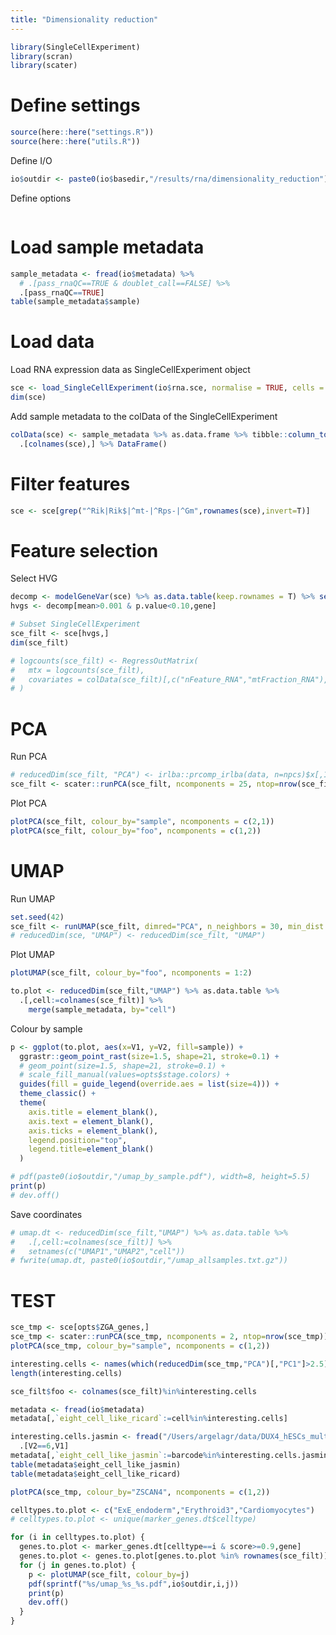 ```yaml
---
title: "Dimensionality reduction"
---
```

  
```r
library(SingleCellExperiment)
library(scran)
library(scater)
```

# Define settings

```r
source(here::here("settings.R"))
source(here::here("utils.R"))
```

Define I/O
```r
io$outdir <- paste0(io$basedir,"/results/rna/dimensionality_reduction")
```

Define options
```r
```

# Load sample metadata

```r
sample_metadata <- fread(io$metadata) %>%
  # .[pass_rnaQC==TRUE & doublet_call==FALSE] %>%
  .[pass_rnaQC==TRUE]
table(sample_metadata$sample)
```

# Load data

Load RNA expression data as SingleCellExperiment object
```r
sce <- load_SingleCellExperiment(io$rna.sce, normalise = TRUE, cells = sample_metadata$cell)
dim(sce)
```

Add sample metadata to the colData of the SingleCellExperiment
```r
colData(sce) <- sample_metadata %>% as.data.frame %>% tibble::column_to_rownames("cell") %>%
  .[colnames(sce),] %>% DataFrame()
```

# Filter features
```r
sce <- sce[grep("^Rik|Rik$|^mt-|^Rps-|^Gm",rownames(sce),invert=T)]
```

# Feature selection

Select HVG
```r
decomp <- modelGeneVar(sce) %>% as.data.table(keep.rownames = T) %>% setnames("rn","gene") %>% setorder(FDR,na.last=T)
hvgs <- decomp[mean>0.001 & p.value<0.10,gene]

# Subset SingleCellExperiment
sce_filt <- sce[hvgs,]
dim(sce_filt)
```

```r
# logcounts(sce_filt) <- RegressOutMatrix(
#   mtx = logcounts(sce_filt), 
#   covariates = colData(sce_filt)[,c("nFeature_RNA","mtFraction_RNA"),drop=F]
# )
```

# PCA

Run PCA
```r
# reducedDim(sce_filt, "PCA") <- irlba::prcomp_irlba(data, n=npcs)$x[,1:npcs]
sce_filt <- scater::runPCA(sce_filt, ncomponents = 25, ntop=nrow(sce_filt))
```

Plot PCA
```r
plotPCA(sce_filt, colour_by="sample", ncomponents = c(2,1))
plotPCA(sce_filt, colour_by="foo", ncomponents = c(1,2))
```


# UMAP

Run UMAP
```r
set.seed(42)
sce_filt <- runUMAP(sce_filt, dimred="PCA", n_neighbors = 30, min_dist = 0.40)
# reducedDim(sce, "UMAP") <- reducedDim(sce_filt, "UMAP") 
```

Plot UMAP

```r
plotUMAP(sce_filt, colour_by="foo", ncomponents = 1:2)
```

```r
to.plot <- reducedDim(sce_filt,"UMAP") %>% as.data.table %>% 
  .[,cell:=colnames(sce_filt)] %>%
    merge(sample_metadata, by="cell")
```

Colour by sample
```r
p <- ggplot(to.plot, aes(x=V1, y=V2, fill=sample)) +
  ggrastr::geom_point_rast(size=1.5, shape=21, stroke=0.1) +
  # geom_point(size=1.5, shape=21, stroke=0.1) +
  # scale_fill_manual(values=opts$stage.colors) +
  guides(fill = guide_legend(override.aes = list(size=4))) +
  theme_classic() +
  theme(
    axis.title = element_blank(),
    axis.text = element_blank(),
    axis.ticks = element_blank(),
    legend.position="top",
    legend.title=element_blank()
  )

# pdf(paste0(io$outdir,"/umap_by_sample.pdf"), width=8, height=5.5)
print(p)
# dev.off()
```


Save coordinates
```r
# umap.dt <- reducedDim(sce_filt,"UMAP") %>% as.data.table %>% 
#   .[,cell:=colnames(sce_filt)] %>%
#   setnames(c("UMAP1","UMAP2","cell"))
# fwrite(umap.dt, paste0(io$outdir,"/umap_allsamples.txt.gz"))
```

# TEST

```r
sce_tmp <- sce[opts$ZGA_genes,]
sce_tmp <- scater::runPCA(sce_tmp, ncomponents = 2, ntop=nrow(sce_tmp))
plotPCA(sce_tmp, colour_by="sample", ncomponents = c(1,2))
```

```r
interesting.cells <- names(which(reducedDim(sce_tmp,"PCA")[,"PC1"]>2.5))
length(interesting.cells)

sce_filt$foo <- colnames(sce_filt)%in%interesting.cells
```

```r
metadata <- fread(io$metadata)
metadata[,`eight_cell_like_ricard`:=cell%in%interesting.cells]

interesting.cells.jasmin <- fread("/Users/argelagr/data/DUX4_hESCs_multiome/results/rna/DUX4-OE_seurat-clusters.txt") %>%
  .[V2==6,V1]
metadata[,`eight_cell_like_jasmin`:=barcode%in%interesting.cells.jasmin]
table(metadata$eight_cell_like_jasmin)
table(metadata$eight_cell_like_ricard)
```


```r
plotPCA(sce_tmp, colour_by="ZSCAN4", ncomponents = c(1,2))
```

```r
celltypes.to.plot <- c("ExE_endoderm","Erythroid3","Cardiomyocytes")
# celltypes.to.plot <- unique(marker_genes.dt$celltype)

for (i in celltypes.to.plot) {
  genes.to.plot <- marker_genes.dt[celltype==i & score>=0.9,gene] 
  genes.to.plot <- genes.to.plot[genes.to.plot %in% rownames(sce_filt)] %>% head(n=5)
  for (j in genes.to.plot) {
    p <- plotUMAP(sce_filt, colour_by=j)
    pdf(sprintf("%s/umap_%s_%s.pdf",io$outdir,i,j))
    print(p)
    dev.off()
  }
}
```

